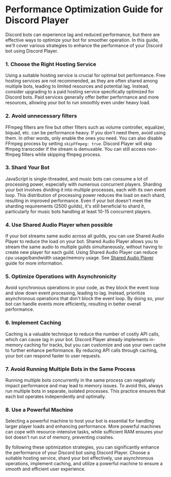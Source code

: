 # Performance Optimization Guide for Discord Player

Discord bots can experience lag and reduced performance, but there are effective ways to optimize your bot for smoother operation. In this guide, we'll cover various strategies to enhance the performance of your Discord bot using Discord Player.

### 1. Choose the Right Hosting Service

Using a suitable hosting service is crucial for optimal bot performance. Free hosting services are not recommended, as they are often shared among multiple bots, leading to limited resources and potential lag. Instead, consider upgrading to a paid hosting service specifically optimized for Discord bots. Paid services generally offer better performance and more resources, allowing your bot to run smoothly even under heavy load.

### 2. Avoid unnecessary filters

FFmpeg filters are fine but other filters such as volume controller, equalizer, biquad, etc. can be performance heavy. If you don't need them, avoid using them. In other words, only enable the ones you need. You can also disable FFmpeg process by setting `skipFFmpeg: true`. Discord Player will skip ffmpeg transcoder if the stream is demuxable. You can still access non-ffmpeg filters while skipping ffmpeg process.

### 3. Shard Your Bot

JavaScript is single-threaded, and music bots can consume a lot of processing power, especially with numerous concurrent players. Sharding your bot involves dividing it into multiple processes, each with its own event loop. This distribution of processing power reduces the load on each shard, resulting in improved performance. Even if your bot doesn't meet the sharding requirements (2500 guilds), it's still beneficial to shard it, particularly for music bots handling at least 10-15 concurrent players.

### 4. Use Shared Audio Player when possible

If your bot streams same audio across all guilds, you can use Shared Audio Player to reduce the load on your bot. Shared Audio Player allows you to stream the same audio to multiple guilds simultaneously, without having to create new player for each guild. Using Shared Audio Player can reduce cpu usage/bandwidth usage/memory usage. See [Shared Audio Player](/guide/examples/shared-audio-player) guide for more information.

### 5. Optimize Operations with Asynchronicity

Avoid synchronous operations in your code, as they block the event loop and slow down event processing, leading to lag. Instead, prioritize asynchronous operations that don't block the event loop. By doing so, your bot can handle events more efficiently, resulting in better overall performance.

### 6. Implement Caching

Caching is a valuable technique to reduce the number of costly API calls, which can cause lag in your bot. Discord Player already implements in-memory caching for tracks, but you can customize and use your own cache to further enhance performance. By reducing API calls through caching, your bot can respond faster to user requests.

### 7. Avoid Running Multiple Bots in the Same Process

Running multiple bots concurrently in the same process can negatively impact performance and may lead to memory issues. To avoid this, always run multiple bots in separate, isolated processes. This practice ensures that each bot operates independently and optimally.

### 8. Use a Powerful Machine

Selecting a powerful machine to host your bot is essential for handling larger player loads and enhancing performance. More powerful machines can cope with resource-intensive tasks, while sufficient RAM ensures your bot doesn't run out of memory, preventing crashes.

By following these optimization strategies, you can significantly enhance the performance of your Discord bot using Discord Player. Choose a suitable hosting service, shard your bot effectively, use asynchronous operations, implement caching, and utilize a powerful machine to ensure a smooth and efficient user experience.
